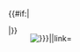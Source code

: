 <div class="wds-button" style="position:relative;overflow:hidden;height:{{{height|80px}}};padding:0px;float:{{{float|left}}};width:{{{width|18%}}};margin:{{{margin|5px}}};border:{{{border|none}}}">
{{#if:{{{image|}}}|<div style="position:absolute;{{{image-pos|top:-60px;left:-60px}}};opacity:{{{opacity|0.6}}};z-index:1;">[[File:{{{image|}}}|{{{size|}}}|link=]]</div>|}}
<div style="position:absolute;z-index:2;left:0px;bottom:0px;overflow:hidden;height:{{{text-height|80px}}};">
{{{content|
<div style="padding:5px"><h3>Text</h3>
</div>}}}</div>
<div style="position:absolute;z-index:3;width:100%;{{{height|80px}}};left:0px;top:0px;overflow:hidden;opacity:0">
[[File:Blank_square.svg|{{{clickbox-size|500}}}px|link={{{link|}}}]]
</div>
</div>
<noinclude>
{{documentation}}
</noinclude>